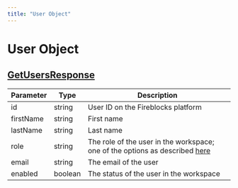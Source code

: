 ```yaml
---
title: "User Object"
---
```

  
  # User Object

## [GetUsersResponse](#getusersresponse)

| Parameter | Type | Description |
| --- | --- | --- |
| id | string | User ID on the Fireblocks platform |
| firstName | string | First name |
| lastName | string | Last name |
| role | string | The role of the user in the workspace; one of the options as described [here](https://support.fireblocks.io/hc/en-us/articles/360012832959-User-Roles) |
| email | string | The email of the user |
| enabled | boolean | The status of the user in the workspace |